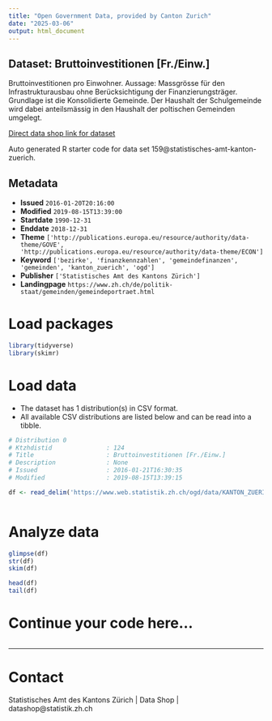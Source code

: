 ```yaml
---
title: "Open Government Data, provided by Canton Zurich"
date: "2025-03-06"
output: html_document
---
```


## Dataset: Bruttoinvestitionen [Fr./Einw.]

Bruttoinvestitionen pro Einwohner. Aussage: Massgrösse für den Infrastrukturausbau ohne Berücksichtigung der Finanzierungsträger. Grundlage ist die Konsolidierte Gemeinde. Der Haushalt der Schulgemeinde wird dabei anteilsmässig in den Haushalt der poltischen Gemeinden umgelegt.

[Direct data shop link for dataset](https://www.zh.ch/de/politik-staat/statistik-daten/datenkatalog.html#/datasets/159@statistisches-amt-kanton-zuerich)

Auto generated R starter code for data set 159@statistisches-amt-kanton-zuerich.

## Metadata

- **Issued** `2016-01-20T20:16:00`
- **Modified** `2019-08-15T13:39:00`
- **Startdate** `1990-12-31`
- **Enddate** `2018-12-31`
- **Theme** `['http://publications.europa.eu/resource/authority/data-theme/GOVE', 'http://publications.europa.eu/resource/authority/data-theme/ECON']`
- **Keyword** `['bezirke', 'finanzkennzahlen', 'gemeindefinanzen', 'gemeinden', 'kanton_zuerich', 'ogd']`
- **Publisher** `['Statistisches Amt des Kantons Zürich']`
- **Landingpage** `https://www.zh.ch/de/politik-staat/gemeinden/gemeindeportraet.html`


# Load packages

```r

library(tidyverse)
library(skimr)

```

# Load data

-   The dataset has 1 distribution(s) in CSV format.
-   All available CSV distributions are listed below and can be read into a tibble.

```r

# Distribution 0
# Ktzhdistid               : 124
# Title                    : Bruttoinvestitionen [Fr./Einw.]
# Description              : None
# Issued                   : 2016-01-21T16:30:35
# Modified                 : 2019-08-15T13:39:15

df <- read_delim('https://www.web.statistik.zh.ch/ogd/data/KANTON_ZUERICH_412.csv')



```

# Analyze data

```r

glimpse(df)
str(df)
skim(df)

head(df)
tail(df)

```

# Continue your code here...

```r

```

------------------------------------------------------------------------

# Contact

Statistisches Amt des Kantons Zürich | Data Shop | datashop@statistik.zh.ch
